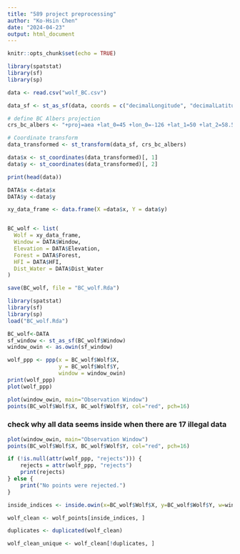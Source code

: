 ```yaml
---
title: "589 project preprocessing"
author: "Ko-Hsin Chen"
date: "2024-04-23"
output: html_document
---
```


```r
knitr::opts_chunk$set(echo = TRUE)
```

```r
library(spatstat)
library(sf)
library(sp)
```


```r
data <- read.csv("wolf_BC.csv")

data_sf <- st_as_sf(data, coords = c("decimalLongitude", "decimalLatitude"), crs = 4326)

# define BC Albers projection
crs_bc_albers <- "+proj=aea +lat_0=45 +lon_0=-126 +lat_1=50 +lat_2=58.5 +x_0=1000000 +y_0=0 +datum=NAD83 +units=m +no_defs"

# Coordinate transform
data_transformed <- st_transform(data_sf, crs_bc_albers)

data$x <- st_coordinates(data_transformed)[, 1]
data$y <- st_coordinates(data_transformed)[, 2]

print(head(data))
```
```r
DATA$x <-data$x
DATA$y <-data$y 
```


```r
xy_data_frame <- data.frame(X =data$x, Y = data$y)


BC_wolf <- list(
  Wolf = xy_data_frame, 
  Window = DATA$Window,  
  Elevation = DATA$Elevation,
  Forest = DATA$Forest,
  HFI = DATA$HFI,
  Dist_Water = DATA$Dist_Water
)

save(BC_wolf, file = "BC_wolf.Rda")  
```

```r
library(spatstat)
library(sf)
library(sp)
load("BC_wolf.Rda")

BC_wolf<-DATA
sf_window <- st_as_sf(BC_wolf$Window)
window_owin <- as.owin(sf_window)
```

```r
wolf_ppp <- ppp(x = BC_wolf$Wolf$X,
                y = BC_wolf$Wolf$Y,
                window = window_owin)
print(wolf_ppp)
plot(wolf_ppp)
```

```r
plot(window_owin, main="Observation Window")
points(BC_wolf$Wolf$X, BC_wolf$Wolf$Y, col="red", pch=16)
```

### check why all data seems inside when there are 17 illegal data

```r
plot(window_owin, main="Observation Window")
points(BC_wolf$Wolf$X, BC_wolf$Wolf$Y, col="red", pch=16)

```

```r
if (!is.null(attr(wolf_ppp, "rejects"))) {
    rejects = attr(wolf_ppp, "rejects")
    print(rejects)
} else {
    print("No points were rejected.")
}
```
```r
inside_indices <- inside.owin(x=BC_wolf$Wolf$X, y=BC_wolf$Wolf$Y, w=window_owin)
```

```r
wolf_clean <- wolf_points[inside_indices, ]
```

```r
duplicates <- duplicated(wolf_clean)
```

```r
wolf_clean_unique <- wolf_clean[!duplicates, ]
```

